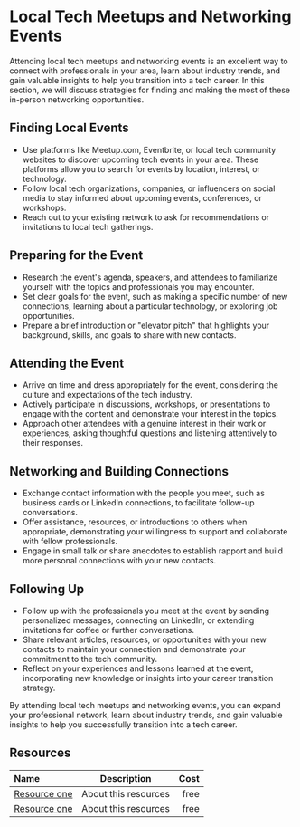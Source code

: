 # Local Tech Meetups and Networking Events

Attending local tech meetups and networking events is an excellent way to connect with professionals in your area,
learn about industry trends, and gain valuable insights to help you transition into a tech career. In this section, we will discuss strategies for finding and making the most of these in-person networking opportunities.

## Finding Local Events

- Use platforms like Meetup.com, Eventbrite, or local tech community websites to discover upcoming tech events in your area.
  These platforms allow you to search for events by location, interest, or technology.
- Follow local tech organizations, companies, or influencers on social media to stay informed about upcoming events,
  conferences, or workshops.
- Reach out to your existing network to ask for recommendations or invitations to local tech gatherings.

## Preparing for the Event

- Research the event's agenda, speakers, and attendees to familiarize yourself with the topics and professionals you may
  encounter.
- Set clear goals for the event, such as making a specific number of new connections, learning about a particular technology,
  or exploring job opportunities.
- Prepare a brief introduction or "elevator pitch" that highlights your background, skills, and goals to share with new contacts.

## Attending the Event

- Arrive on time and dress appropriately for the event, considering the culture and expectations of the tech industry.
- Actively participate in discussions, workshops, or presentations to engage with the content and demonstrate your interest
  in the topics.
- Approach other attendees with a genuine interest in their work or experiences, asking thoughtful questions and listening
  attentively to their responses.

## Networking and Building Connections

- Exchange contact information with the people you meet, such as business cards or LinkedIn connections, to facilitate
  follow-up conversations.
- Offer assistance, resources, or introductions to others when appropriate, demonstrating your willingness to support
  and collaborate with fellow professionals.
- Engage in small talk or share anecdotes to establish rapport and build more personal connections with your new contacts.

## Following Up

- Follow up with the professionals you meet at the event by sending personalized messages, connecting on LinkedIn, or
  extending invitations for coffee or further conversations.
- Share relevant articles, resources, or opportunities with your new contacts to maintain your connection and demonstrate
  your commitment to the tech community.
- Reflect on your experiences and lessons learned at the event, incorporating new knowledge or insights into your career
  transition strategy.

By attending local tech meetups and networking events, you can expand your professional network, learn about industry
trends, and gain valuable insights to help you successfully transition into a tech career.

## Resources

| Name   | Description | Cost |
| :----- | :----: | ----: |
| [Resource one](https://example.com/)    |  About this resources   |   free |
| [Resource one](https://example.com/)    |  About this resources   |   free |